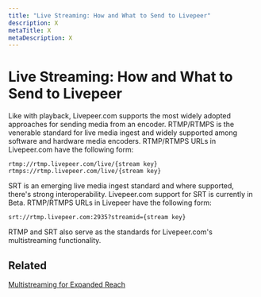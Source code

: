 ```yaml
---
title: "Live Streaming: How and What to Send to Livepeer"
description: X
metaTitle: X
metaDescription: X
---
```


# Live Streaming: How and What to Send to Livepeer

<!-- Establishes that we support RTMP ingest well (and SRT in beta) and describes how we take a single input stream and transform it into multiple outputs. -->

Like with playback, Livepeer.com supports the most widely adopted approaches for
sending media from an encoder. RTMP/RTMPS is the venerable standard for live
media ingest and widely supported among software and hardware media encoders.
RTMP/RTMPS URLs in Livepeer.com have the following form:

`rtmp://rtmp.livepeer.com/live/{stream key}`
`rtmps://rtmp.livepeer.com/live/{stream key}`

SRT is an emerging live media ingest standard and where supported, there's
strong interoperability. Livepeer.com support for SRT is currently in Beta.
RTMP/RTMPS URLs in Livepeer have the following form:

`srt://rtmp.livepeer.com:2935?streamid={stream key}`

RTMP and SRT also serve as the standards for Livepeer.com's multistreaming
functionality.

## Related

[Multistreaming for Expanded Reach](../multistreaming/multistreaming-for-expanded-reach)
